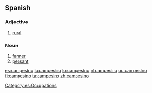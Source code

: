 ==Spanish==

===Adjective===
{{es-adj|f=campesina}}

# [[rural]]

===Noun===
{{es-noun|m|f=campesina}}

# [[farmer]]
# [[peasant]]

[[Category:es:Occupations]]

[[es:campesino]]
[[io:campesino]]
[[lo:campesino]]
[[nl:campesino]]
[[oc:campesino]]
[[fi:campesino]]
[[ta:campesino]]
[[zh:campesino]]